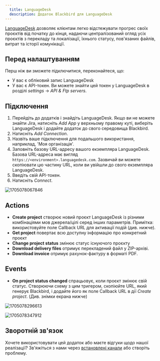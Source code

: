 ```yaml
---
  title: LanguageDesk
  description: Додаток Blackbird для LanguageDesk
---
```


<LinkCard title="Переглянути на Github" target="_blank" href="https://github.com/bb-io/LanguageDesk" icon="github" />

[LanguageDesk](https://www.milengo.com/languagedesk/) дозволяє клієнтам легко відстежувати прогрес своїх проєктів від початку до кінця, надаючи централізований огляд усіх проєктів з перекладу та локалізації, їхнього статусу, пов'язаних файлів, витрат та історії комунікації.

## Перед налаштуванням

Перш ніж ви зможете підключитися, переконайтеся, що:

- У вас є обліковий запис LanguageDesk
- У вас є API-токен. Ви можете знайти цей токен у LanguageDesk в розділі _settings_ -> _API & Ftp servers_.

## Підключення

1. Перейдіть до додатків і знайдіть LanguageDesk. Якщо ви не можете знайти Jira, натисніть _Add App_ у верхньому правому куті, виберіть LanguageDesk і додайте додаток до свого середовища Blackbird.
2. Натисніть _Add Connection_.
3. Назвіть ваше підключення для подальшого використання, наприклад, 'Моя організація'.
4. Заповніть базову URL-адресу вашого екземпляра LanguageDesk. Базова URL-адреса має вигляд `https://<environment>.languagedesk.com`. Зазвичай ви можете скопіювати цю частину URL, коли ви увійшли до свого екземпляра LanguageDesk.
5. Введіть свій API-токен.
6. Натисніть _Connect_.

![1705078067846](https://raw.githubusercontent.com/bb-io/LanguageDesk/main/image/README/1705078067846.png)

## Actions

- **Create project** створює новий проєкт LanguageDesk із різними комбінаціями мов джерела/цілі серед інших параметрів. Примітка: використовуйте поле Callback URL для активації подій (див. нижче).
- **Get project** повертає всю доступну інформацію про конкретний проєкт
- **Change project status** змінює статус існуючого проєкту
- **Download delivery files** отримує перекладений файл у ZIP-архіві.
- **Download invoice** отримує рахунок-фактуру в форматі PDF.

## Events

- **On project status changed** спрацьовує, коли проєкт змінює свій статус. Створюючи схему з цим тригером, скопіюйте URL, який генерує Blackbird, і додайте його як поле Callback URL в дії _Create project_. (Див. знімки екрана нижче)

![1705078296613](https://raw.githubusercontent.com/bb-io/LanguageDesk/main/image/README/1705078296613.png)

![1705078347912](https://raw.githubusercontent.com/bb-io/LanguageDesk/main/image/README/1705078347912.png)

## Зворотній зв'язок

Хочете використовувати цей додаток або маєте відгуки щодо нашої реалізації? Зв'яжіться з нами через [встановлені канали](https://www.blackbird.io/) або створіть проблему.